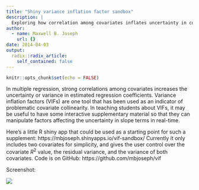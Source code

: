 ```yaml
---
title: "Shiny variance inflation factor sandbox"
description: |
  Exploring how correlation among covariates inflates uncertainty in coefficient estmates.
author:
  - name: Maxwell B. Joseph
    url: {}
date: 2014-04-03
output:
  radix::radix_article:
    self_contained: false
---
```


```r
knitr::opts_chunk$set(echo = FALSE)
```

In multiple regression, strong correlations among covariates increases the uncertainty or variance in estimated regression coefficients.
Variance inflation factors (VIFs) are one tool that has been used as an indicator of problematic covariate collinearity.
In teaching students about VIFs, it may be useful to have some interactive supplementary material so that they can manipulate factors affecting the uncertainty in slope terms in real-time.

Here's a little R shiny app that could be used as a starting point for such a supplement: https://mbjoseph.shinyapps.io/vif-sandbox/
Currently it only includes two covariates for simplicity, and gives the user control over the covariate $R^2$ value, the residual variance, and the variance of both covariates.
Code is on GitHub: https://github.com/mbjoseph/vif

Screenshot: 

![](https://raw.githubusercontent.com/mbjoseph/vif/master/tests/test-expected/001.png)